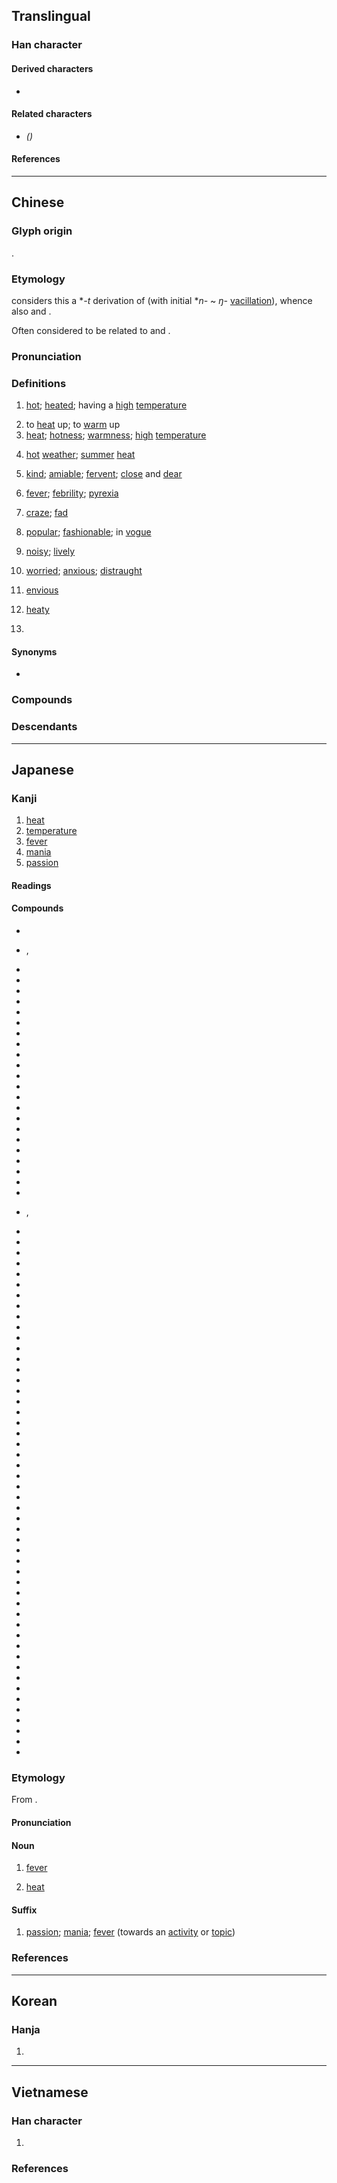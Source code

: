 {{also|热|熟}}
{{character info}}
==Translingual==

===Han character===
{{Han char|rn=86|rad=火|as=11|sn=15|four=45331|canj=GIF|ids=⿱埶灬}}

====Derived characters====
* {{l|mul|[[𪷴]], [[𢤢]], [[爇]]([[𦶟]])}}

====Related characters====
* {{l|mul|[[热]]}} ''({{w|Simplified Chinese}})''

====References====
{{Han ref|kx=0681.080|dkj=19360|dj=1092.240|hdz=32230.100|uh=71B1}}

----

==Chinese==
{{zh-forms|s=热|alt=𤍠,𤉟,𤋩,𤎮,𪌌}}

===Glyph origin===
{{Han etym}}
{{Han compound|埶|火|c1=p|c2=s|t2=fire|ls=psc|alt2=灬}}.

===Etymology===
{{zh-ref|Schuessler (2007)}} considers this a *''-t'' derivation of {{inh|zh|sit-pro|*nwe||warm}} (with initial *''n-'' ~ ''ŋ-'' [[vacillation]]), whence also {{cog|my|နွေး||warm; lukewarm}} and {{m|my|နွှေး||to warm something; to revise}}.

Often considered to be related to {{och-l|爇|to burn; to toast}} and {{och-l|焫|hot}}.

===Pronunciation===
{{zh-pron
|m=rè
|m-s=re2
|dg=жә1
|c=jit6
|c-t=nget5
|g=let6
|h=pfs=ngie̍t;gd=ngiad6
|j=rah4
|mb=iě
|md=iĕk
|mn=xm,qz,jj,tp:lia̍t/zz,kh:jia̍t/xm,qz,jj,tp:loa̍h/zz,kh,sg,pn:joa̍h
|mn_note=lia̍t/jia̍t - literary; loa̍h/joa̍h - vernacular
|mn-t=riêg8/riag8/ruah8
|mn-t_note=riêg8/riag8 - literary (riêg8 - Chaozhou); ruah8 - vernacular
|w=5nyiq
|x=ye6
|ma=y
|mc=y
|oc=y
|cat=a,v,n,adv,pn
}}

===Definitions===
{{zh-hanzi}}

# [[hot]]; [[heated]]; having a [[high]] [[temperature]]
#: {{zh-x|一 杯 熱 茶|a cup of '''hot''' tea}}
#: {{zh-x|今天 很 熱。|It is quite '''hot''' today.}}
#: {{zh-x|啲 湯 仲 好 熱，小心 啲 啦。|The soup's still '''hot'''; be careful.|C}}
#: {{zh-x|湯 還 熱 呢，要 小心。|The soup's still '''hot'''; be careful.}}
# to [[heat]] up; to [[warm]] up
# [[heat]]; [[hotness]]; [[warmness]]; [[high]] [[temperature]]
#: {{zh-x|傳 熱|to conduct '''heat'''}}
# {{lb|zh|literary}} [[hot]] [[weather]]; [[summer]] [[heat]]
# [[kind]]; [[amiable]]; [[fervent]]; [[close]] and [[dear]]
#: {{zh-x|熱情|enthusiastic}}
#: {{zh-x|熱戀|to be head over heels in love; to be madly in love}}
#: {{zh-x|熱心腸|warm-heartedness}}
# [[fever]]; [[febrility]]; [[pyrexia]]
#: {{zh-x|發熱|to have a '''fever'''}}
#: {{zh-x|退熱|to bring down a '''fever'''}}
# [[craze]]; [[fad]]
#: {{zh-x|鋼琴 熱|piano craze; intense enthusiasm for learning the piano}}
# [[popular]]; [[fashionable]]; in [[vogue]]
#: {{zh-x|熱門|popular; in vogue; hot}}
# [[noisy]]; [[lively]]
#: {{zh-x|熱鬧|bustling; lively}}
# {{lb|zh|literary}} [[worried]]; [[anxious]]; [[distraught]]
# [[envious]]
#: {{zh-x|眼熱|to envy}}
# {{lb|zh|traditional Chinese medicine}} [[heaty]]
# {{surname|zh}}

====Synonyms====
* {{sense|hot}}
{{zh-syn-saurus|熱}}
{{zh-dial|熱}}

===Compounds===
{{zh-der|熱愛|灼熱|熱病|熱補|熱菜|熱腸|熱潮|熱忱|熱誠|熱處理|熱帶|熱帶魚|熱導體|熱點|熱電廠|熱點堆|熱電站|熱度|熱風|熱敷|熱服|熱輻射|熱功當量|熱狗|熱鍋上的螞蟻|熱核反應|熱核武器|熱烘烘|熱乎|熱呼|熱乎乎|熱火|熱火朝天|熱和|熱加工|熱勁|熱勁兒|熱辣辣|熱浪|熱淚|熱淚盈眶|熱力|熱力學|熱戀|熱量|熱烈|熱流|熱門|熱門貨|熱鬧|熱能|熱噴噴|熱氣|熱氣球|熱切|熱情|熱容量|熱身賽|熱水|熱水袋|熱水瓶|熱水器|熱塑性|熱騰騰|熱天|熱土|熱望|熱線|熱線電話|熱銷|熱心|熱心腸|熱心腸兒|熱學|熱血|熱血動物|熱藥|熱飲|熱源|熱戰|熱障|熱中|熱衷|熱到辣嘴|一腔熱血|一頭熱|不因人熱|不因熱|不著疼熱|乍冷乍熱|乍寒乍熱|乾熱|亞熱帶|傳熱|內熱|冒熱氣|冷嘲熱罵|冷嘲熱諷|冷熱病|冷言熱語|冷譏熱嘲|出熱|加熱|動熱|原子熱|及熱釜炊|受熱|古道熱腸|吸熱反應|吸熱玻璃|回歸熱|地熱|大陸熱|天狗熱|害熱|寒熱|寒耕熱耘|導熱|心熱|心跳耳熱|忙熱|忽冷忽熱|悶熱|打得火熱|打熱|打熱椎|打鐵趁熱|放熱反應|散熱|散熱器|暑熱|東方熱|氣化熱|水深火熱|汽化熱|沒疼熱|沸熱|波浪熱|波狀熱|湊熱鬧|湯燒火熱|溫熱|溶解熱|滾熱|滿腔熱忱|滿腔熱情|滿腔熱血|潛熱|潮熱|火熱|火熱水深|炎熱|炙手可熱|炙熱|煨熱|煩熱|蒸發熱|熯熱|熱亂|熱作|熱傳導|熱剌剌|熱劑|熱化|熱化學|熱合|熱呼呼|熱喪|熱嘴|熱地|熱孝|熱官|熱定型|熱客|熱導率|熱屏|熱島效應|熱工學|熱帶低壓|熱帶氣旋|熱平衡|熱得快|熱情如火|熱惱|熱擦|熱敏性|熱敏電阻|熱機|熱毒|熱氣層|熱氣騰騰|熱汙染|熱河|熱河省|熱河高原|熱海|熱滾滾|熱熱鬧鬧|熱燥|熱爪哇|熱症|熱痙攣|熱療|熱泵|熱絡|熱腹|熱膨脹|熱褲|熱覺|熱賣|熱身|熱身運動|熱車|熱那亞|熱錢|熱門音樂|熱雷雨|熱電|熱電偶|熱電流|熱霧|熱食|熱鬧哄哄|熾熱|燠熱|燥熱|狂熱|狂熱分子|狗吃熱屎|猩紅熱|產褥熱|痰熱阻肺|登陸熱|登革熱|發熱|白熱|白熱化|白熱電燈|看熱鬧|眼熱|眼狂心熱|眼花耳熱|眼餳耳熱|瞧熱鬧|知疼著熱|祛風除熱|稻熱病|絕熱|耐熱|耳熱|耳熱眼跳|腸慌腹熱|腹熱|腹熱心煎|腹熱腸荒|臉熱|花粉熱|著疼熱|融解熱|親熱|親親熱熱|解熱劑|說親道熱|赤熱|趁熱|趁熱灶|趁熱灶火|趕熱|趕熱灶|趕熱腳兒|趨炎附熱|趨熱性|躁熱|輻射熱|退熱|酒酣耳熱|酷熱|量熱計|鋁熱法|鎔解熱|間歇熱|陰虛發熱|陽虛發熱|隔日熱|隔熱|電熱|電熱器|電熱杯|電熱水器|電熱水瓶|電熱褥|面紅耳熱|顛寒作熱|風溼熱|風熱|風熱感冒|餘熱|骨痛熱|鬧熱|鬧鬧熱熱|鬱熱|鸚鵡熱|黃熱病|黑熱病|熱乾麵|熱衰竭|歇熱:hioh-joa̍h;Min Nan|阿熱勒|比熱容|熱容|科克鐵熱克|鐵熱木|鐵熱克}}

===Descendants===
{{CJKV||ねつ|열|nhiệt}}

{{zh-cat|Beginning|Temperature}}

----

==Japanese==
{{ja-see-also|熱する}}

===Kanji===
{{ja-kanji|grade=4|rs=火11}}

# [[heat]]
# [[temperature]]
# [[fever]]
# [[mania]]
# [[passion]]

====Readings====
{{ja-readings
|goon=ねつ<ねつ, ねち<ねち
|kanon=ぜつ<ぜつ
|kun=あつ-い, あつか-う<あつか-ふ, あつ-かわし<あつ-かはし, いき-る, いき-れる, ほて-る, ほとおり-<ほとほり-, ほとぼ-り, ほとぼ-る, ほとり-
|nanori=あつ
}}

====Compounds====
{{der-top|Compounds}}
* {{ja-r|熱海|^あたみ}}
* {{ja-r|熱%熱|あつ%あつ|rom=-}}, {{ja-r|熱%々|あつ%あつ}}
* {{ja-r|熱%燗|あつ%かん}}
* {{ja-r|熱%田|^あつ%た}}
* {{ja-r|熱%火|あつ%び}}
* {{ja-r|熱%湯|あつ%ゆ}}
* {{ja-r|熱%愛|ねつ%あい}}
* {{ja-r|熱%意|ねつ%い}}
* {{ja-r|熱%雲|ねつ%うん}}
* {{ja-r|熱%演|ねつ%えん}}
* {{ja-r|熱%火|ねっ%か}}
* {{ja-r|熱%核|ねつ%かく}}
* {{ja-r|熱%学|ねつ%がく}}
* {{ja-r|熱%感|ねつ%かん}}
* {{ja-r|熱%官|ねっ%かん}}
* {{ja-r|熱%願|ねつ%がん}}
* {{ja-r|熱%気|ねっ%き}}
* {{ja-r|熱%狂|ねっ%きょう}}
* {{ja-r|熱%気|ねつ%け}}
* {{ja-r|熱%型|ねつ%けい}}
* {{ja-r|熱%血|ねっ%けつ}}
* {{ja-r|熱%圏|ねつ%けん}}
* {{ja-r|熱%源|ねつ%げん}}
* {{ja-r|熱%砂|ねっ%さ}}
* {{ja-r|熱%賛|ねっ%さん|rom=-}}, {{ja-r|熱%讃|ねっ%さん}}
* {{ja-r|熱%砂|ねっ%しゃ}}
* {{ja-r|熱%暑|ねっ%しょ}}
* {{ja-r|熱%唱|ねっ%しょう}}
* {{ja-r|熱%傷|ねっ%しょう}}
* {{ja-r|熱%情|ねつ%じょう}}
* {{ja-r|熱%心|ねっ%しん}}
* {{ja-r|熱%水|ねっ%すい}}
* {{ja-r|熱%誠|ねっ%せい}}
* {{ja-r|熱%戦|ねっ%せん}}
* {{ja-r|熱%線|ねっ%せん}}
* {{ja-r|熱%素|ねっ%そ}}
* {{ja-r|熱%帯|ねっ%たい}}
* {{ja-r|熱%地|ねっ%ち}}
* {{ja-r|熱%中|ねっ%ちゅう}}
* {{ja-r|熱%衷|ねっ%ちゅう}}
* {{ja-r|熱%腸|ねっ%ちょう}}
* {{ja-r|熱%低|ねっ%てい}}
* {{ja-r|熱%鉄|ねっ%てつ}}
* {{ja-r|熱%湯|ねっ%とう}}
* {{ja-r|熱%闘|ねっ%とう}}
* {{ja-r|熱%鬧|ねつ%どう}}
* {{ja-r|熱%病|ねつ%びょう}}
* {{ja-r|熱%風|ねっ%ぷう}}
* {{ja-r|熱%弁|ねつ%べん}}
* {{ja-r|熱%望|ねつ%ぼう}}
* {{ja-r|熱%量|ねつ%りょう}}
* {{ja-r|熱%涙|ねつ%るい}}
* {{ja-r|熱%烈|ねつ%れつ}}
* {{ja-r|炎%熱|えん%ねつ}}
* {{ja-r|加%熱|か%ねつ}}
* {{ja-r|苦%熱|く%ねつ}}
* {{ja-r|解%熱|げ%ねつ}}
* {{ja-r|喧%熱|けん%ねつ}}
* {{ja-r|高%熱|こう%ねつ}}
* {{ja-r|酷%熱|こく%ねつ}}
* {{ja-r|午%熱|ご%ねつ}}
* {{ja-r|灼%熱|しゃく%ねつ}}
* {{ja-r|爍%熱|しゃく%ねつ}}
* {{ja-r|焦%熱|しょう%ねつ}}
* {{ja-r|情%熱|じょう%ねつ}}
* {{ja-r|触%熱|しょく%ねつ}}
* {{ja-r|暑%熱|しょ%ねつ}}
* {{ja-r|燀%熱|たん%ねつ}}
* {{ja-r|癉%熱|たん%ねつ}}
* {{ja-r|地%熱|ち%ねつ}}
* {{ja-r|鬧%熱|どう%ねつ}}
* {{ja-r|白%熱|はく%ねつ}}
* {{ja-r|発%熱|はつ%ねつ}}
* {{ja-r|夜%熱|や%ねつ}}
* {{ja-r|余%熱|よ%ねつ}}
{{der-bottom}}

===Etymology===
{{ja-kanjitab|ねつ|yomi=goon}}
{{wikipedia|lang=ja}}

From {{der|ja|ltc|-}} {{ltc-l|熱}}.

====Pronunciation====
{{ja-pron|ねつ|acc=2|acc_ref=DJR,SMK7}}

====Noun====
{{ja-noun|ねつ}}

# [[fever]]
#: {{ja-usex|[[物%凄い]]'''熱'''を[[出す]]|もの%すごい '''ねつ''' を だす|to come down with a terrible '''fever'''}}
# {{lb|ja|physics|sort=ねつ}} [[heat]]

====Suffix====
{{ja-pos|suffix|ねつ}}

# {{lb|ja|informal}} [[passion]]; [[mania]]; [[fever]] (towards an [[activity]] or [[topic]])

===References===
<references/>

----

==Korean==

===Hanja===
{{ko-hanja|덥다|더울|열}}

# {{hanja form of|열|[[fever]]; [[heat]]}}

----

==Vietnamese==

===Han character===
{{vi-readings|rs=足05
|hanviet=nhiệt-Trần (1999)
|nom=nhét-btcn, nhẹt-btcn
}}

# {{han tu form of|nhiệt|[[heat]]}}

===References===
<references/>
